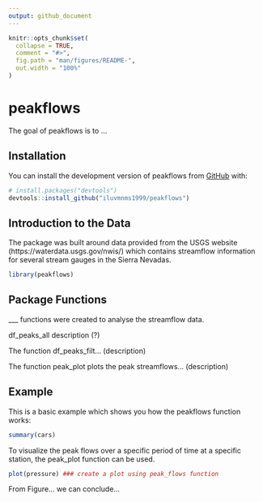 ```yaml
---
output: github_document
---
```


<!-- README.md is generated from README.Rmd. Please edit that file -->

```r
knitr::opts_chunk$set(
  collapse = TRUE,
  comment = "#>",
  fig.path = "man/figures/README-",
  out.width = "100%"
)
```

# peakflows

<!-- badges: start -->
<!-- badges: end -->

The goal of peakflows is to ...

## Installation

You can install the development version of peakflows from [GitHub](https://github.com/) with:

``` r
# install.packages("devtools")
devtools::install_github("iluvmnms1999/peakflows")
```

## Introduction to the Data
The package was built around data provided from the USGS website (https://waterdata.usgs.gov/nwis/) which contains streamflow information for several stream gauges in the Sierra Nevadas.

<!--- Maybe we can include a table with some of the data... even a head() of what the data kind of looks like-->

```r
library(peakflows)
```

## Package Functions

___ functions were created to analyse the streamflow data. 

df_peaks_all description (?)

The function df_peaks_filt... (description) 

The function peak_plot plots the peak streamflows... (description)

## Example

This is a basic example which shows you how the peakflows function works:

<!--- Maybe include a summary of our dataset/the parameters? Possibly added earlier on while explaining the dataset-->

```r
summary(cars) 
```

To visualize the peak flows over a specific period of time at a specific station, the peak_plot function can be used.

```r
plot(pressure) ### create a plot using peak_flows function
```
From Figure... we can conclude...

